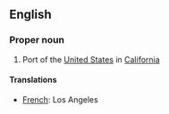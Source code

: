 ==English==

===Proper noun===

# Port of the [[United States]] in [[California]]

====Translations====

*[[French]]: Los Angeles
